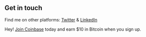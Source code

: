 ## Get in touch

Find me on other platforms: [Twitter](https://www.twitter.com/ryandahlberg) & [LinkedIn](https://www.linkedin.com/in/rdahlberg/)

Hey! <a href="https://coinbase.com/join/dahlbe_dh?src=ios-link">Join Coinbase</a> today and earn $10 in Bitcoin when you sign up. 
